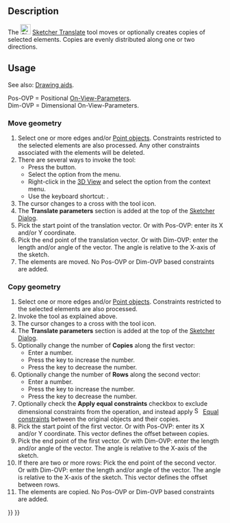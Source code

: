 <languages/>
<translate>

<!--T:1-->
{{Docnav
|[[Sketcher_SelectVerticalAxis|Select vertical axis]]
|[[Sketcher_Rotate|Polar transform]]
|[[Sketcher_Workbench|Sketcher]]
|IconL=Sketcher_SelectVerticalAxis.svg
|IconR=Sketcher_Rotate.svg
|IconC=Workbench_Sketcher.svg
}}

<!--T:2-->
{{GuiCommand
|Name=Sketcher Translate
|MenuLocation=Sketch → Sketcher tools → Array transform
|Workbenches=[[Sketcher_Workbench|Sketcher]]
|Shortcut={{KEY|W}}
|Version=1.0
|SeeAlso=
}}

==Description== <!--T:3-->

<!--T:4-->
The [[Image:Sketcher_Translate.svg|24px]] [[Sketcher_Translate|Sketcher Translate]] tool moves or optionally creates copies of selected elements. Copies are evenly distributed along one or two directions.

==Usage== <!--T:5-->

<!--T:6-->
See also: [[Sketcher_Workbench#Drawing_aids|Drawing aids]].

<!--T:7-->
Pos-OVP = Positional [[Sketcher_Preferences#General|On-View-Parameters]].<br>
Dim-OVP = Dimensional On-View-Parameters.

===Move geometry=== <!--T:8-->

<!--T:9-->
# Select one or more edges and/or [[Sketcher_CreatePoint|Point objects]]. Constraints restricted to the selected elements are also processed. Any other constraints associated with the elements will be deleted.
# There are several ways to invoke the tool:
#* Press the {{Button|[[Image:Sketcher_Translate.svg|16px]] [[Sketcher_Translate|Array transform]]}} button.
#* Select the {{MenuCommand|Sketch → Sketcher tools → [[Image:Sketcher_Translate.svg|16px]] Array transform}} option from the menu.
#* Right-click in the [[3D_View|3D View]] and select the {{MenuCommand|[[Image:Sketcher_Translate.svg|16px]] Array transform}} option from the context menu.
#* Use the keyboard shortcut: {{KEY|W}}.
# The cursor changes to a cross with the tool icon.
# The '''Translate parameters''' section is added at the top of the [[Sketcher_Dialog|Sketcher Dialog]].
# Pick the start point of the translation vector. Or with Pos-OVP: enter its X and/or Y coordinate.
# Pick the end point of the translation vector. Or with Dim-OVP: enter the length and/or angle of the vector. The angle is relative to the X-axis of the sketch.
# The elements are moved. No Pos-OVP or Dim-OVP based constraints are added.

===Copy geometry=== <!--T:10-->

<!--T:11-->
# Select one or more edges and/or [[Sketcher_CreatePoint|Point objects]]. Constraints restricted to the selected elements are also processed.
# Invoke the tool as explained above.
# The cursor changes to a cross with the tool icon.
# The '''Translate parameters''' section is added at the top of the [[Sketcher_Dialog|Sketcher Dialog]].
# Optionally change the number of '''Copies''' along the first vector:
#* Enter a number.
#* Press the {{KEY|U}} key to increase the number.
#* Press the {{KEY|J}} key to decrease the number.
# Optionally change the number of '''Rows''' along the second vector:
#* Enter a number.
#* Press the {{KEY|R}} key to increase the number.
#* Press the {{KEY|F}} key to decrease the number.
# Optionally check the '''Apply equal constraints''' checkbox to exclude dimensional constraints from the operation, and instead apply [[Image:Sketcher_ConstrainEqual.svg|16px]] [[Sketcher_ConstrainEqual|Equal constraints]] between the original objects and their copies.
# Pick the start point of the first vector. Or with Pos-OVP: enter its X and/or Y coordinate. This vector defines the offset between copies.
# Pick the end point of the first vector. Or with Dim-OVP: enter the length and/or angle of the vector. The angle is relative to the X-axis of the sketch.
# If there are two or more rows: Pick the end point of the second vector. Or with Dim-OVP: enter the length and/or angle of the vector. The angle is relative to the X-axis of the sketch. This vector defines the offset between rows.
# The elements are copied. No Pos-OVP or Dim-OVP based constraints are added.


<!--T:12-->
{{Docnav
|[[Sketcher_SelectVerticalAxis|Select vertical axis]]
|[[Sketcher_Rotate|Polar transform]]
|[[Sketcher_Workbench|Sketcher]]
|IconL=Sketcher_SelectVerticalAxis.svg
|IconR=Sketcher_Rotate.svg
|IconC=Workbench_Sketcher.svg
}}

</translate>
{{Sketcher_Tools_navi{{#translation:}}}}
{{Userdocnavi{{#translation:}}}}